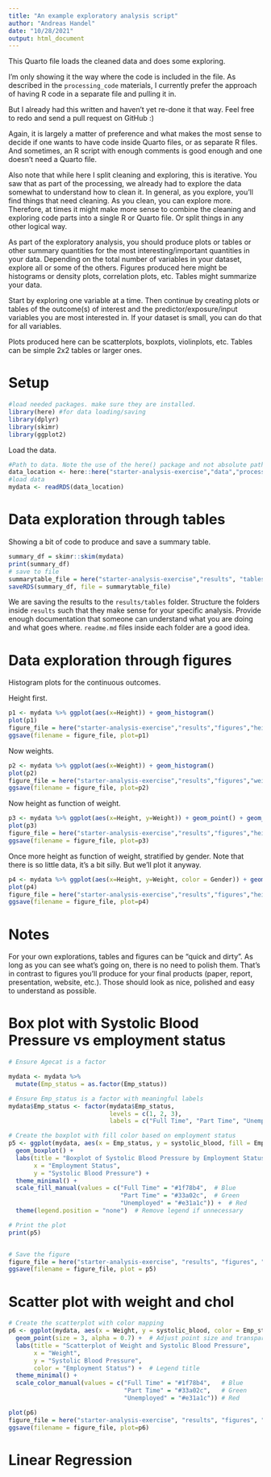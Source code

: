```yaml
---
title: "An example exploratory analysis script"
author: "Andreas Handel"
date: "10/28/2021"
output: html_document
---
```


This Quarto file loads the cleaned data and does some exploring.

I'm only showing it the way where the code is included in the file. As described in the `processing_code` materials, I currently prefer the approach of having R code in a separate file and pulling it in.

But I already had this written and haven't yet re-done it that way. Feel free to redo and send a pull request on GitHub :)

Again, it is largely a matter of preference and what makes the most sense to decide if one wants to have code inside Quarto files, or as separate R files. And sometimes, an R script with enough comments is good enough and one doesn't need a Quarto file.

Also note that while here I split cleaning and exploring, this is iterative. You saw that as part of the processing, we already had to explore the data somewhat to understand how to clean it. In general, as you explore, you'll find things that need cleaning. As you clean, you can explore more. Therefore, at times it might make more sense to combine the cleaning and exploring code parts into a single R or Quarto file. Or split things in any other logical way.

As part of the exploratory analysis, you should produce plots or tables or other summary quantities for the most interesting/important quantities in your data. Depending on the total number of variables in your dataset, explore all or some of the others. Figures produced here might be histograms or density plots, correlation plots, etc. Tables might summarize your data.

Start by exploring one variable at a time. Then continue by creating plots or tables of the outcome(s) of interest and the predictor/exposure/input variables you are most interested in. If your dataset is small, you can do that for all variables.

Plots produced here can be scatterplots, boxplots, violinplots, etc. Tables can be simple 2x2 tables or larger ones.

# Setup

```r
#load needed packages. make sure they are installed.
library(here) #for data loading/saving
library(dplyr)
library(skimr)
library(ggplot2)
```

Load the data.

```r
#Path to data. Note the use of the here() package and not absolute paths
data_location <- here::here("starter-analysis-exercise","data","processed-data","processeddata2.rds")
#load data
mydata <- readRDS(data_location)
```

# Data exploration through tables

Showing a bit of code to produce and save a summary table.

```r
summary_df = skimr::skim(mydata)
print(summary_df)
# save to file
summarytable_file = here("starter-analysis-exercise","results", "tables-files", "summarytable.rds")
saveRDS(summary_df, file = summarytable_file)
```

We are saving the results to the `results/tables` folder. Structure the folders inside `results` such that they make sense for your specific analysis. Provide enough documentation that someone can understand what you are doing and what goes where. `readme.md` files inside each folder are a good idea.

# Data exploration through figures

Histogram plots for the continuous outcomes.

Height first.

```r
p1 <- mydata %>% ggplot(aes(x=Height)) + geom_histogram() 
plot(p1)
figure_file = here("starter-analysis-exercise","results","figures","height-distribution.png")
ggsave(filename = figure_file, plot=p1) 
```

Now weights.

```r
p2 <- mydata %>% ggplot(aes(x=Weight)) + geom_histogram() 
plot(p2)
figure_file = here("starter-analysis-exercise","results","figures","weight-distribution.png")
ggsave(filename = figure_file, plot=p2) 
```

Now height as function of weight.

```r
p3 <- mydata %>% ggplot(aes(x=Height, y=Weight)) + geom_point() + geom_smooth(method='lm')
plot(p3)
figure_file = here("starter-analysis-exercise","results","figures","height-weight.png")
ggsave(filename = figure_file, plot=p3) 
```

Once more height as function of weight, stratified by gender. Note that there is so little data, it's a bit silly. But we'll plot it anyway.

```r
p4 <- mydata %>% ggplot(aes(x=Height, y=Weight, color = Gender)) + geom_point() + geom_smooth(method='lm')
plot(p4)
figure_file = here("starter-analysis-exercise","results","figures","height-weight-stratified.png")
ggsave(filename = figure_file, plot=p4) 
```

# Notes

For your own explorations, tables and figures can be "quick and dirty". As long as you can see what's going on, there is no need to polish them. That's in contrast to figures you'll produce for your final products (paper, report, presentation, website, etc.). Those should look as nice, polished and easy to understand as possible.

# Box plot with Systolic Blood Pressure vs employment status

```r
# Ensure Agecat is a factor

mydata <- mydata %>%
  mutate(Emp_status = as.factor(Emp_status))

# Ensure Emp_status is a factor with meaningful labels
mydata$Emp_status <- factor(mydata$Emp_status, 
                            levels = c(1, 2, 3), 
                            labels = c("Full Time", "Part Time", "Unemployed"))

# Create the boxplot with fill color based on employment status
p5 <- ggplot(mydata, aes(x = Emp_status, y = systolic_blood, fill = Emp_status)) + 
  geom_boxplot() + 
  labs(title = "Boxplot of Systolic Blood Pressure by Employment Status",
       x = "Employment Status",
       y = "Systolic Blood Pressure") +
  theme_minimal() +
  scale_fill_manual(values = c("Full Time" = "#1f78b4",  # Blue
                               "Part Time" = "#33a02c",  # Green
                               "Unemployed" = "#e31a1c")) +  # Red
  theme(legend.position = "none")  # Remove legend if unnecessary

# Print the plot
print(p5)


# Save the figure
figure_file = here("starter-analysis-exercise", "results", "figures", "boxplot_systolic_employment.png")
ggsave(filename = figure_file, plot = p5)

```

# Scatter plot with weight and chol

```r

# Create the scatterplot with color mapping
p6 <- ggplot(mydata, aes(x = Weight, y = systolic_blood, color = Emp_status)) + 
  geom_point(size = 3, alpha = 0.7) +  # Adjust point size and transparency
  labs(title = "Scatterplot of Weight and Systolic Blood Pressure",
       x = "Weight",
       y = "Systolic Blood Pressure",
       color = "Employment Status") +  # Legend title
  theme_minimal() +
  scale_color_manual(values = c("Full Time" = "#1f78b4",   # Blue
                                "Part Time" = "#33a02c",   # Green
                                "Unemployed" = "#e31a1c")) # Red

plot(p6)
figure_file = here("starter-analysis-exercise", "results", "figures", "scatterplot_Blood_Weight.png")
ggsave(filename = figure_file, plot=p6)
```


# Linear Regression 


```r

```

